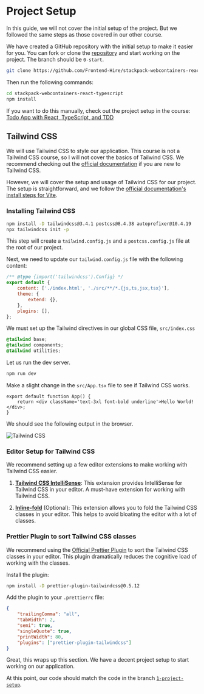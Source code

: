 
# Project Setup

In this guide, we will not cover the initial setup of the project. But we followed the same steps as those covered in our other course.

We have created a GitHub repository with the initial setup to make it easier for you. You can fork or clone the [repository](https://github.com/Frontend-Hire/stackpack-webcontainers-react-typescript) and start working on the project. The branch should be `0-start`.

```sh frame="none" showLineNumbers=false
git clone https://github.com/Frontend-Hire/stackpack-webcontainers-react-typescript.git
```

Then run the following commands:

```sh frame="none" showLineNumbers=false
cd stackpack-webcontainers-react-typescript
npm install
```

If you want to do this manually, check out the project setup in the course: [Todo App with React, TypeScript, and TDD](/todo-app/react/project-setup)

## Tailwind CSS

We will use Tailwind CSS to style our application. This course is not a Tailwind CSS course, so I will not cover the basics of Tailwind CSS. We recommend checking out the [official documentation](https://tailwindcss.com/docs/installation) if you are new to Tailwind CSS.

However, we will cover the setup and usage of Tailwind CSS for our project. The setup is straightforward, and we follow the [official documentation's install steps for Vite](https://tailwindcss.com/docs/guides/vite).

### Installing Tailwind CSS

```sh frame="none" showLineNumbers=false
npm install -D tailwindcss@3.4.1 postcss@8.4.38 autoprefixer@10.4.19
npx tailwindcss init -p
```

This step will create a `tailwind.config.js` and a `postcss.config.js` file at the root of our project.

Next, we need to update our `tailwind.config.js` file with the following content:

```js title="tailwind.config.js"
/** @type {import('tailwindcss').Config} */
export default {
	content: ['./index.html', './src/**/*.{js,ts,jsx,tsx}'],
	theme: {
		extend: {},
	},
	plugins: [],
};
```

We must set up the Tailwind directives in our global CSS file, `src/index.css`

```css title='src/index.css'
@tailwind base;
@tailwind components;
@tailwind utilities;
```

Let us run the dev server.

```sh frame="none" showLineNumbers=false
npm run dev
```

Make a slight change in the `src/App.tsx` file to see if Tailwind CSS works.

```tsx title="src/App.tsx" {2}
export default function App() {
	return <div className='text-3xl font-bold underline'>Hello World!</div>;
}
```

We should see the following output in the browser.

![Tailwind CSS](./assets/1-project-setup-1.webp)

### Editor Setup for Tailwind CSS

We recommend setting up a few editor extensions to make working with Tailwind CSS easier.

1. [**Tailwind CSS IntelliSense**](https://marketplace.visualstudio.com/items?itemName=bradlc.vscode-tailwindcss): This extension provides IntelliSense for Tailwind CSS in your editor. A must-have extension for working with Tailwind CSS.

2. [**Inline-fold**](https://marketplace.visualstudio.com/items?itemName=moalamri.inline-fold) (Optional): This extension allows you to fold the Tailwind CSS classes in your editor. This helps to avoid bloating the editor with a lot of classes.

### Prettier Plugin to sort Tailwind CSS classes

We recommend using the [Official Prettier Plugin](https://tailwindcss.com/docs/editor-setup#automatic-class-sorting-with-prettier) to sort the Tailwind CSS classes in your editor. This plugin dramatically reduces the cognitive load of working with the classes.

Install the plugin:

```sh frame="none" showLineNumbers=false
npm install -D prettier-plugin-tailwindcss@0.5.12
```

Add the plugin to your `.prettierrc` file:

```json title=".prettierrc" {7}
{
	"trailingComma": "all",
	"tabWidth": 2,
	"semi": true,
	"singleQuote": true,
	"printWidth": 80,
	"plugins": ["prettier-plugin-tailwindcss"]
}
```

Great, this wraps up this section. We have a decent project setup to start working on our application.

At this point, our code should match the code in the branch [`1-project-setup`](https://github.com/Frontend-Hire/stackpack-webcontainers-react-typescript/tree/1-project-setup).
